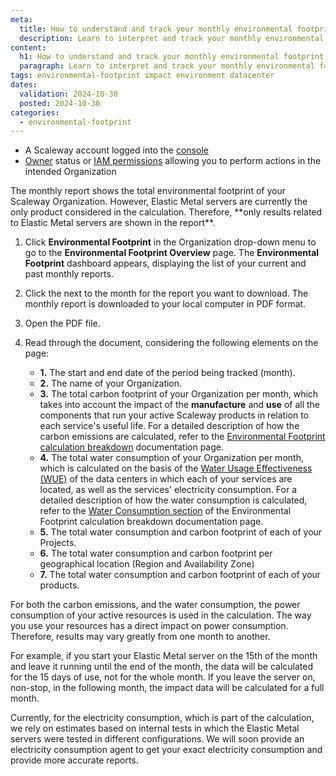 ```yaml
---
meta:
  title: How to understand and track your monthly environmental footprint report
  description: Learn to interpret and track your monthly environmental footprint report easily.
content:
  h1: How to understand and track your monthly environmental footprint report
  paragraph: Learn to interpret and track your monthly environmental footprint report easily.
tags: environmental-footprint impact environment datacenter
dates:
  validation: 2024-10-30
  posted: 2024-10-30
categories:
  - environmental-footprint
---
```


<Macro id="requirements" />

- A Scaleway account logged into the [console](https://console.scaleway.com)
- [Owner](/iam/concepts/#owner) status or [IAM permissions](/iam/concepts/#permission) allowing you to perform actions in the intended Organization

<Message type="note">
  The monthly report shows the total environmental footprint of your Scaleway Organization. However, Elastic Metal servers are currently the only product considered in the calculation. Therefore, **only results related to Elastic Metal servers are shown in the report**.
</Message>

1. Click **Environmental Footprint** in the Organization drop-down menu to go to the **Environmental Footprint Overview** page. The **Environmental Footprint** dashboard appears, displaying the list of your current and past monthly reports.
    <Lightbox src="scaleway-env-foot-dashboard.webp" alt="" />
2. Click the <Icon name="download" /> next to the month for the report you want to download.
    The monthly report is downloaded to your local computer in PDF format.
3. Open the PDF file.
4. Read through the document, considering the following elements on the page:

    <Lightbox src="scaleway-env-monthly-report-detailed.webp" alt="" />

    - **1.** The start and end date of the period being tracked (month).
    - **2.** The name of your Organization.
    - **3.** The total carbon footprint of your Organization per month, which takes into account the impact of the **manufacture** and **use** of all the components that run your active Scaleway products in relation to each service's useful life.
        <Message type="note">
          For a detailed description of how the carbon emissions are calculated, refer to the [Environmental Footprint calculation breakdown](/environmental-footprint/additional-content/environmental-footprint-calculator) documentation page.
        </Message>
    - **4.** The total water consumption of your Organization per month, which is calculated on the basis of the [Water Usage Effectiveness (WUE)](/environmental-footprint/concepts/#water-usage-effectiveness) of the data centers in which each of your services are located, as well as the services' electricity consumption.
        <Message type="note">
          For a detailed description of how the water consumption is calculated, refer to the [Water Consumption section](/environmental-footprint/additional-content/environmental-footprint-calculator/#water-consumption) of the Environmental Footprint calculation breakdown documentation page.
        </Message>
    - **5.** The total water consumption and carbon footprint of each of your Projects.
    - **6.** The total water consumption and carbon footprint per geographical location (Region and Availability Zone)
    - **7.** The total water consumption and carbon footprint of each of your products.

For both the carbon emissions, and the water consumption, the power consumption of your active resources is used in the calculation. The way you use your resources has a direct impact on power consumption. Therefore, results may vary greatly from one month to another.

For example, if you start your Elastic Metal server on the 15th of the month and leave it running until the end of the month, the data will be calculated for the 15 days of use, not for the whole month. If you leave the server on, non-stop, in the following month, the impact data will be calculated for a full month.

<Message type="note">
  Currently, for the electricity consumption, which is part of the calculation, we rely on estimates based on internal tests in which the Elastic Metal servers were tested in different configurations. We will soon provide an electricity consumption agent to get your exact electricity consumption and provide more accurate reports.
</Message>